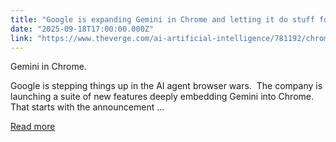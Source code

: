 ```yaml
---
title: "Google is expanding Gemini in Chrome and letting it do stuff for you"
date: "2025-09-18T17:00:00.000Z"
link: "https://www.theverge.com/ai-artificial-intelligence/781192/chrome-gemini-ai-agentic-update-google-mac-windows"
---
```


Gemini in Chrome.	

Google is stepping things up in the AI agent browser wars. 
The company is launching a suite of new features deeply embedding Gemini into Chrome. That starts with the announcement ...

[Read more](https://www.theverge.com/ai-artificial-intelligence/781192/chrome-gemini-ai-agentic-update-google-mac-windows)
